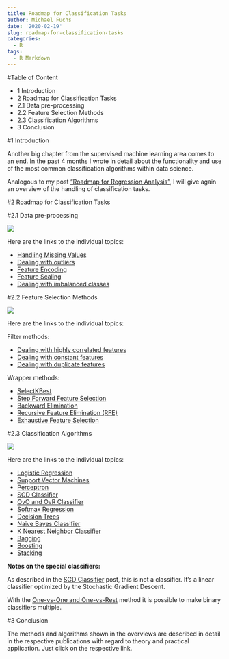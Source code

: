 ```yaml
---
title: Roadmap for Classification Tasks
author: Michael Fuchs
date: '2020-02-19'
slug: roadmap-for-classification-tasks
categories:
  - R
tags:
  - R Markdown
---
```


#Table of Content

+ 1 Introduction
+ 2 Roadmap for Classification Tasks
+ 2.1 Data pre-processing
+ 2.2 Feature Selection Methods
+ 2.3 Classification Algorithms
+ 3 Conclusion



#1 Introduction



Another big chapter from the supervised machine learning area comes to an end. In the past 4 months I wrote in detail about the functionality and use of the most common classification algorithms within data science.

Analogous to my post ["Roadmap for Regression Analysis"](https://michael-fuchs-python.netlify.com/2019/10/14/roadmap-for-regression-analysis/), I will give again an overview of the handling of classification tasks.



#2 Roadmap for Classification Tasks

#2.1 Data pre-processing

![](/post/2020-02-19-roadmap-for-classification-tasks_files/p40p1.png)



Here are the links to the individual topics:

+ [Handling Missing Values](https://michael-fuchs-python.netlify.com/2019/03/18/dealing-with-missing-values/)
+ [Dealing with outliers](https://michael-fuchs-python.netlify.com/2019/08/20/dealing-with-outliers/)
+ [Feature Encoding](https://michael-fuchs-python.netlify.com/2019/06/16/types-of-encoder/)
+ [Feature Scaling](https://michael-fuchs-python.netlify.com/2019/08/31/feature-scaling-with-scikit-learn/)
+ [Dealing with imbalanced classes](https://michael-fuchs-python.netlify.com/2020/01/16/dealing-with-imbalanced-classes/)



#2.2 Feature Selection Methods


![](/post/2020-02-19-roadmap-for-classification-tasks_files/p40p2.png)


Here are the links to the individual topics:


Filter methods:

+ [Dealing with highly correlated features](https://michael-fuchs-python.netlify.com/2019/07/28/dealing-with-highly-correlated-features/)
+ [Dealing with constant features](https://michael-fuchs-python.netlify.com/2019/08/09/dealing-with-constant-and-duplicate-features/)
+ [Dealing with duplicate features](https://michael-fuchs-python.netlify.com/2019/08/09/dealing-with-constant-and-duplicate-features/)



Wrapper methods:

+ [SelectKBest](https://michael-fuchs-python.netlify.com/2020/01/31/feature-selection-methods-for-classification-tasks/)
+ [Step Forward Feature Selection](https://michael-fuchs-python.netlify.com/2020/01/31/feature-selection-methods-for-classification-tasks/)
+ [Backward Elimination](https://michael-fuchs-python.netlify.com/2020/01/31/feature-selection-methods-for-classification-tasks/)
+ [Recursive Feature Elimination (RFE)](https://michael-fuchs-python.netlify.com/2020/01/31/feature-selection-methods-for-classification-tasks/)
+ [Exhaustive Feature Selection](https://michael-fuchs-python.netlify.com/2020/01/31/feature-selection-methods-for-classification-tasks/)




#2.3 Classification Algorithms



![](/post/2020-02-19-roadmap-for-classification-tasks_files/p40p3.png)

Here are the links to the individual topics:

+ [Logistic Regression](https://michael-fuchs-python.netlify.com/2019/10/31/introduction-to-logistic-regression/)
+ [Support Vector Machines](https://michael-fuchs-python.netlify.com/2019/11/08/introduction-to-support-vector-machines/)
+ [Perceptron](https://michael-fuchs-python.netlify.com/2019/11/14/introduction-to-perceptron-algorithm/)
+ [SGD Classifier](https://michael-fuchs-python.netlify.com/2019/11/11/introduction-to-sgd-classifier/)
+ [OvO and OvR Classifier](https://michael-fuchs-python.netlify.com/2019/11/13/ovo-and-ovr-classifier/)
+ [Softmax Regression](https://michael-fuchs-python.netlify.com/2019/11/15/multinomial-logistic-regression/)
+ [Decision Trees](https://michael-fuchs-python.netlify.com/2019/11/30/introduction-to-decision-trees/)
+ [Naive Bayes Classifier](https://michael-fuchs-python.netlify.com/2019/12/15/introduction-to-naive-bayes-classifier/)
+ [K Nearest Neighbor Classifier](https://michael-fuchs-python.netlify.com/2019/12/27/introduction-to-knn-classifier/)
+ [Bagging](https://michael-fuchs-python.netlify.app/2020/03/07/ensemble-modeling-bagging/)
+ [Boosting](https://michael-fuchs-python.netlify.app/2020/03/26/ensemble-modeling-boosting/)
+ [Stacking](https://michael-fuchs-python.netlify.app/2020/04/24/ensemble-modeling-stacking/)

**Notes on the special classifiers:**

As described in the [SGD Classifier](https://michael-fuchs-python.netlify.com/2019/11/11/introduction-to-sgd-classifier/) post, this is not a classifier. It's a linear classifier optimized by the Stochastic Gradient Descent.


With the [One-vs-One and One-vs-Rest](https://michael-fuchs-python.netlify.com/2019/11/13/ovo-and-ovr-classifier/) method it is possible to make binary classifiers multiple.



#3 Conclusion

The methods and algorithms shown in the overviews are described in detail in the respective publications with regard to theory and practical application. Just click on the respective link.


